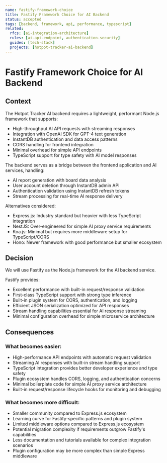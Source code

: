 ```yaml
---
name: fastify-framework-choice
title: Fastify Framework Choice for AI Backend
status: accepted
tags: [backend, framework, api, performance, typescript]
related:
  rfcs: [ai-integration-architecture]
  rules: [ai-api-endpoint, authentication-security]
  guides: [tech-stack]
  projects: [hotpot-tracker-ai-backend]
---
```


# Fastify Framework Choice for AI Backend

## Context

The Hotpot Tracker AI backend requires a lightweight, performant Node.js framework that supports:

- High-throughput AI API requests with streaming responses
- Integration with OpenAI SDK for GPT-4 text generation
- InstantDB authentication and data access patterns
- CORS handling for frontend integration
- Minimal overhead for simple API endpoints
- TypeScript support for type safety with AI model responses

The backend serves as a bridge between the frontend application and AI services, handling:
- AI report generation with board data analysis
- User account deletion through InstantDB admin API
- Authentication validation using InstantDB refresh tokens
- Stream processing for real-time AI response delivery

Alternatives considered:
- Express.js: Industry standard but heavier with less TypeScript integration
- NestJS: Over-engineered for simple AI proxy service requirements
- Koa.js: Minimal but requires more middleware setup for TypeScript/CORS
- Hono: Newer framework with good performance but smaller ecosystem

## Decision

We will use Fastify as the Node.js framework for the AI backend service.

Fastify provides:
- Excellent performance with built-in request/response validation
- First-class TypeScript support with strong type inference
- Built-in plugin system for CORS, authentication, and logging
- Efficient JSON serialization optimized for API responses
- Stream handling capabilities essential for AI response streaming
- Minimal configuration overhead for simple microservice architecture

## Consequences

### What becomes easier:

- High-performance API endpoints with automatic request validation
- Streaming AI responses with built-in stream handling support
- TypeScript integration provides better developer experience and type safety
- Plugin ecosystem handles CORS, logging, and authentication concerns
- Minimal boilerplate code for simple AI proxy service architecture
- Built-in request/response lifecycle hooks for monitoring and debugging

### What becomes more difficult:

- Smaller community compared to Express.js ecosystem
- Learning curve for Fastify-specific patterns and plugin system
- Limited middleware options compared to Express.js ecosystem
- Potential migration complexity if requirements outgrow Fastify's capabilities
- Less documentation and tutorials available for complex integration scenarios
- Plugin configuration may be more complex than simple Express middleware